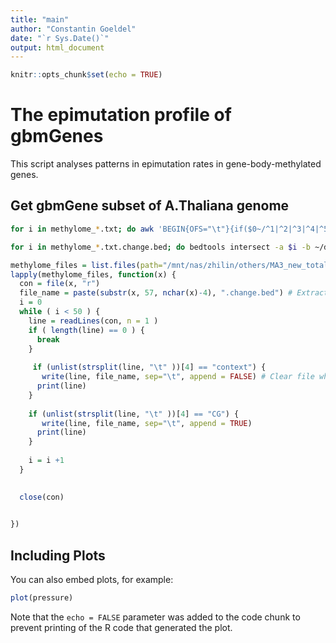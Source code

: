 ```yaml
---
title: "main"
author: "Constantin Goeldel"
date: "`r Sys.Date()`"
output: html_document
---
```


```r
knitr::opts_chunk$set(echo = TRUE)
```

# The epimutation profile of gbmGenes

This script analyses patterns in epimutation rates in gene-body-methylated genes.

## Get gbmGene subset of A.Thaliana genome 

```bash

for i in methylome_*.txt; do awk 'BEGIN{OFS="\t"}{if($0~/^1|^2|^3|^4|^5/){if($4=="CG") {print $1,$2,$2+1,$4,0,$3,$5,$6,$7,$8,$9}}}' $i > /mnt/int/MA-lines/drought/CG/methylome_CG_bed/$i.change.bed; done

for i in methylome_*.txt.change.bed; do bedtools intersect -a $i -b ~/documents/ref/Arabidopsis_thaliana/chr_states/CS-clock.bed -wa -wb -f 1|bedtools groupby -i - -g 1,2,6,4,7,8,9,10,11 -c 12 -o collapse | awk 'BEGIN{OFS="\t"} {print $1,$2,$3,$4,$5,$6,$7,$8,$9}' | sed '1i\seqnames\tstart\tstrand\tcontext\tcounts.methylated\tcounts.total\tposteriorMax\tstatus\trc.meth.lvl' - > /mnt/int/MA-lines/drought/CG/methylome_CG_CS-clock/$i.within_CS-clock.txt; done

```

```r
methylome_files = list.files(path="/mnt/nas/zhilin/others/MA3_new_total_original_methylome", pattern="*.txt", full.names=TRUE, recursive=FALSE)
lapply(methylome_files, function(x) {
  con = file(x, "r")
  file_name = paste(substr(x, 57, nchar(x)-4), ".change.bed") # Extract only file specific name without .txt
  i = 0
  while ( i < 50 ) {
    line = readLines(con, n = 1 )
    if ( length(line) == 0 ) {
      break
    }
    
     if (unlist(strsplit(line, "\t" ))[4] == "context") { 
       write(line, file_name, sep="\t", append = FALSE) # Clear file when writing header line
      print(line)
    }
   
    if (unlist(strsplit(line, "\t" ))[4] == "CG") {
       write(line, file_name, sep="\t", append = TRUE)
      print(line)
    }
    
    i = i +1
  }
  

  close(con)

    
})

```


## Including Plots

You can also embed plots, for example:

```r
plot(pressure)
```

Note that the `echo = FALSE` parameter was added to the code chunk to prevent printing of the R code that generated the plot.
